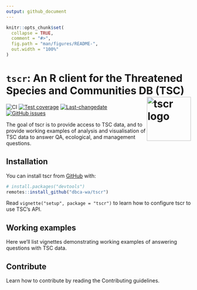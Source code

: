```yaml
---
output: github_document
---
```


<!-- README.md is generated from README.Rmd. Please edit that file -->

```r
knitr::opts_chunk$set(
  collapse = TRUE,
  comment = "#>",
  fig.path = "man/figures/README-",
  out.width = "100%"
)
```

# `tscr`: An R client for the Threatened Species and Communities DB (TSC) <img src="man/figures/tscr_logo.png" align="right" alt="tscr logo" width="120" /> 

<!-- badges: start -->
![CI](https://github.com/dbca-wa/tscr/workflows/tic/badge.svg)
[![Test coverage](https://codecov.io/gh/dbca-wa/tscr/branch/master/graph/badge.svg)](https://codecov.io/gh/dbca-wa/tscr?branch=master)
[![Last-changedate](https://img.shields.io/github/last-commit/dbca-wa/tscr.svg)](https://github.com/dbca-wa/tscr/commits/master)
[![GitHub issues](https://img.shields.io/github/issues/dbca-wa/tscr.svg?style=popout)](https://github.com/dbca-wa/tscr/issues)
<!-- badges: end -->

The goal of tscr is to provide access to TSC data, and to provide working 
examples of analysis and visualisation of TSC data to answer QA, ecological, and
management questions.

## Installation

You can install tscr from [GitHub](https://github.com/dbca-wa/tscr/) with:

``` r
# install.packages("devtools")
remotes::install_github("dbca-wa/tscr")
```

Read `vignette("setup", package = "tscr")` to learn how to configure tscr to use 
TSC's API.

## Working examples
Here we'll list vignettes demonstrating working examples of answering questions
with TSC data.

## Contribute
Learn how to contribute by reading the Contributing guidelines.
